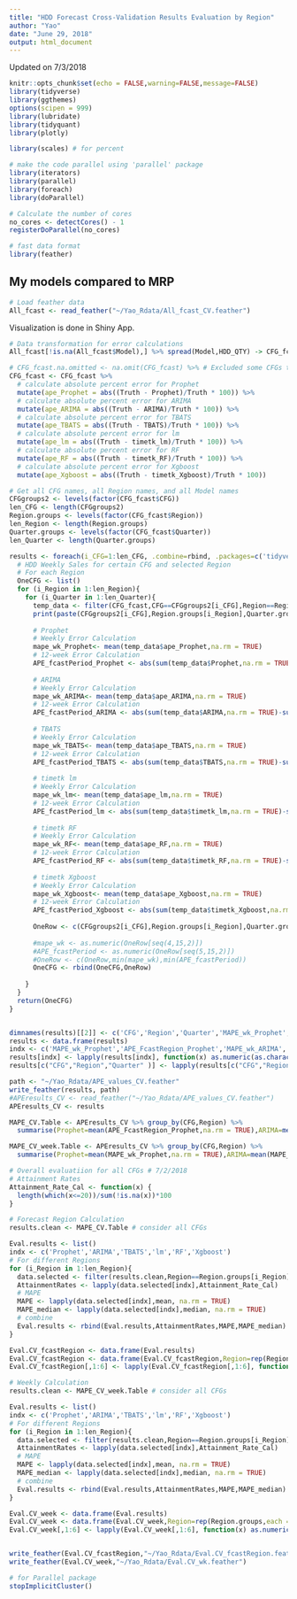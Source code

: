 ```yaml
---
title: "HDD Forecast Cross-Validation Results Evaluation by Region"
author: "Yao"
date: "June 29, 2018"
output: html_document
---
```


Updated on 7/3/2018
```r
knitr::opts_chunk$set(echo = FALSE,warning=FALSE,message=FALSE)
library(tidyverse)
library(ggthemes)
options(scipen = 999)
library(lubridate)
library(tidyquant)
library(plotly)

library(scales) # for percent

# make the code parallel using 'parallel' package
library(iterators)
library(parallel)
library(foreach)
library(doParallel)

# Calculate the number of cores
no_cores <- detectCores() - 1
registerDoParallel(no_cores)

# fast data format
library(feather)
```

## My models compared to MRP

```r
# Load feather data
All_fcast <- read_feather("~/Yao_Rdata/All_fcast_CV.feather")
```

Visualization is done in Shiny App.

```r
# Data transformation for error calculations
All_fcast[!is.na(All_fcast$Model),] %>% spread(Model,HDD_QTY) -> CFG_fcast

# CFG_fcast.na.omitted <- na.omit(CFG_fcast) %>% # Excluded some CFGs that do not have all model results. I do not want this.
CFG_fcast <- CFG_fcast %>%
  # calculate absolute percent error for Prophet
  mutate(ape_Prophet = abs((Truth - Prophet)/Truth * 100)) %>%
  # calculate absolute percent error for ARIMA
  mutate(ape_ARIMA = abs((Truth - ARIMA)/Truth * 100)) %>%
  # calculate absolute percent error for TBATS
  mutate(ape_TBATS = abs((Truth - TBATS)/Truth * 100)) %>%
  # calculate absolute percent error for lm
  mutate(ape_lm = abs((Truth - timetk_lm)/Truth * 100)) %>%
  # calculate absolute percent error for RF
  mutate(ape_RF = abs((Truth - timetk_RF)/Truth * 100)) %>%
  # calculate absolute percent error for Xgboost
  mutate(ape_Xgboost = abs((Truth - timetk_Xgboost)/Truth * 100))

# Get all CFG names, all Region names, and all Model names
CFGgroups2 <- levels(factor(CFG_fcast$CFG))
len_CFG <- length(CFGgroups2)
Region.groups <- levels(factor(CFG_fcast$Region))
len_Region <- length(Region.groups)
Quarter.groups <- levels(factor(CFG_fcast$Quarter))
len_Quarter <- length(Quarter.groups)

results <- foreach(i_CFG=1:len_CFG, .combine=rbind, .packages=c('tidyverse')) %dopar% {
  # HDD Weekly Sales for certain CFG and selected Region
  # For each Region
  OneCFG <- list()
  for (i_Region in 1:len_Region){
    for (i_Quarter in 1:len_Quarter){
      temp_data <- filter(CFG_fcast,CFG==CFGgroups2[i_CFG],Region==Region.groups[i_Region],Quarter==Quarter.groups[i_Quarter])
      print(paste(CFGgroups2[i_CFG],Region.groups[i_Region],Quarter.groups[i_Quarter],'PASSED!'))
      
      # Prophet
      # Weekly Error Calculation
      mape_wk_Prophet<- mean(temp_data$ape_Prophet,na.rm = TRUE)
      # 12-week Error Calculation
      APE_fcastPeriod_Prophet <- abs(sum(temp_data$Prophet,na.rm = TRUE)-sum(temp_data$Truth,na.rm = TRUE))/sum(temp_data$Truth,na.rm = TRUE) * 100
      
      # ARIMA
      # Weekly Error Calculation
      mape_wk_ARIMA<- mean(temp_data$ape_ARIMA,na.rm = TRUE)
      # 12-week Error Calculation
      APE_fcastPeriod_ARIMA <- abs(sum(temp_data$ARIMA,na.rm = TRUE)-sum(temp_data$Truth,na.rm = TRUE))/sum(temp_data$Truth,na.rm = TRUE) * 100
      
      # TBATS
      # Weekly Error Calculation
      mape_wk_TBATS<- mean(temp_data$ape_TBATS,na.rm = TRUE)
      # 12-week Error Calculation
      APE_fcastPeriod_TBATS <- abs(sum(temp_data$TBATS,na.rm = TRUE)-sum(temp_data$Truth,na.rm = TRUE))/sum(temp_data$Truth,na.rm = TRUE) * 100
      
      # timetk lm
      # Weekly Error Calculation
      mape_wk_lm<- mean(temp_data$ape_lm,na.rm = TRUE)
      # 12-week Error Calculation
      APE_fcastPeriod_lm <- abs(sum(temp_data$timetk_lm,na.rm = TRUE)-sum(temp_data$Truth,na.rm = TRUE))/sum(temp_data$Truth,na.rm = TRUE) * 100
      
      # timetk RF
      # Weekly Error Calculation
      mape_wk_RF<- mean(temp_data$ape_RF,na.rm = TRUE)
      # 12-week Error Calculation
      APE_fcastPeriod_RF <- abs(sum(temp_data$timetk_RF,na.rm = TRUE)-sum(temp_data$Truth,na.rm = TRUE))/sum(temp_data$Truth,na.rm = TRUE) * 100
      
      # timetk Xgboost
      # Weekly Error Calculation
      mape_wk_Xgboost<- mean(temp_data$ape_Xgboost,na.rm = TRUE)
      # 12-week Error Calculation
      APE_fcastPeriod_Xgboost <- abs(sum(temp_data$timetk_Xgboost,na.rm = TRUE)-sum(temp_data$Truth,na.rm = TRUE))/sum(temp_data$Truth,na.rm = TRUE) * 100
      
      OneRow <- c(CFGgroups2[i_CFG],Region.groups[i_Region],Quarter.groups[i_Quarter],mape_wk_Prophet,APE_fcastPeriod_Prophet,mape_wk_ARIMA,APE_fcastPeriod_ARIMA,mape_wk_TBATS,APE_fcastPeriod_TBATS,mape_wk_lm,APE_fcastPeriod_lm,mape_wk_RF,APE_fcastPeriod_RF,mape_wk_Xgboost,APE_fcastPeriod_Xgboost)
      
      #mape_wk <- as.numeric(OneRow[seq(4,15,2)])
      #APE_fcastPeriod <- as.numeric(OneRow[seq(5,15,2)])
      #OneRow <- c(OneRow,min(mape_wk),min(APE_fcastPeriod))
      OneCFG <- rbind(OneCFG,OneRow)
      
    }
  }
  return(OneCFG)
}


dimnames(results)[[2]] <- c('CFG','Region','Quarter','MAPE_wk_Prophet','APE_FcastRegion_Prophet','MAPE_wk_ARIMA','APE_FcastRegion_ARIMA','MAPE_wk_TBATS','APE_FcastRegion_TBATS','MAPE_wk_lm','APE_FcastRegion_lm','MAPE_wk_RF','APE_FcastRegion_RF','MAPE_wk_Xgboost','APE_FcastRegion_Xgboost')
results <- data.frame(results)
indx <- c('MAPE_wk_Prophet','APE_FcastRegion_Prophet','MAPE_wk_ARIMA','APE_FcastRegion_ARIMA','MAPE_wk_TBATS','APE_FcastRegion_TBATS','MAPE_wk_lm','APE_FcastRegion_lm','MAPE_wk_RF','APE_FcastRegion_RF','MAPE_wk_Xgboost','APE_FcastRegion_Xgboost')
results[indx] <- lapply(results[indx], function(x) as.numeric(as.character(x)))
results[c("CFG","Region","Quarter" )] <- lapply(results[c("CFG","Region","Quarter" )], function(x) as.character(x))

path <- "~/Yao_Rdata/APE_values_CV.feather"
write_feather(results, path)
#APEresults_CV <- read_feather("~/Yao_Rdata/APE_values_CV.feather")
APEresults_CV <- results

MAPE_CV.Table <- APEresults_CV %>% group_by(CFG,Region) %>% 
  summarise(Prophet=mean(APE_FcastRegion_Prophet,na.rm = TRUE),ARIMA=mean(APE_FcastRegion_ARIMA,na.rm = TRUE),TBATS=mean(APE_FcastRegion_TBATS,na.rm = TRUE),lm=mean(APE_FcastRegion_lm,na.rm = TRUE),RF=mean(APE_FcastRegion_RF,na.rm = TRUE),Xgboost=mean(APE_FcastRegion_Xgboost,na.rm = TRUE))

MAPE_CV_week.Table <- APEresults_CV %>% group_by(CFG,Region) %>% 
  summarise(Prophet=mean(MAPE_wk_Prophet,na.rm = TRUE),ARIMA=mean(MAPE_wk_ARIMA,na.rm = TRUE),TBATS=mean(MAPE_wk_TBATS,na.rm = TRUE),lm=mean(MAPE_wk_lm,na.rm = TRUE),RF=mean(MAPE_wk_RF,na.rm = TRUE),Xgboost=mean(MAPE_wk_Xgboost,na.rm = TRUE))

# Overall evaluatiion for all CFGs # 7/2/2018
# Attainment Rates
Attainment_Rate_Cal <- function(x) {
  length(which(x<=20))/sum(!is.na(x))*100
}

# Forecast Region Calculation
results.clean <- MAPE_CV.Table # consider all CFGs

Eval.results <- list()
indx <- c('Prophet','ARIMA','TBATS','lm','RF','Xgboost')
# For different Regions
for (i_Region in 1:len_Region){
  data.selected <- filter(results.clean,Region==Region.groups[i_Region])
  AttainmentRates <- lapply(data.selected[indx],Attainment_Rate_Cal)
  # MAPE
  MAPE <- lapply(data.selected[indx],mean, na.rm = TRUE)
  MAPE_median <- lapply(data.selected[indx],median, na.rm = TRUE)
  # combine
  Eval.results <- rbind(Eval.results,AttainmentRates,MAPE,MAPE_median)
}

Eval.CV_fcastRegion <- data.frame(Eval.results)
Eval.CV_fcastRegion <- data.frame(Eval.CV_fcastRegion,Region=rep(Region.groups,each = 3),Results=c('Attainment_Rates','MAPE','MAPE_median'))
Eval.CV_fcastRegion[,1:6] <- lapply(Eval.CV_fcastRegion[,1:6], function(x) as.numeric(as.character(x)))

# Weekly Calculation
results.clean <- MAPE_CV_week.Table # consider all CFGs

Eval.results <- list()
indx <- c('Prophet','ARIMA','TBATS','lm','RF','Xgboost')
# For different Regions
for (i_Region in 1:len_Region){
  data.selected <- filter(results.clean,Region==Region.groups[i_Region])
  AttainmentRates <- lapply(data.selected[indx],Attainment_Rate_Cal)
  # MAPE
  MAPE <- lapply(data.selected[indx],mean, na.rm = TRUE)
  MAPE_median <- lapply(data.selected[indx],median, na.rm = TRUE)
  # combine
  Eval.results <- rbind(Eval.results,AttainmentRates,MAPE,MAPE_median)
}

Eval.CV_week <- data.frame(Eval.results)
Eval.CV_week <- data.frame(Eval.CV_week,Region=rep(Region.groups,each = 3),Results=c('Attainment_Rates','MAPE','MAPE_median'))
Eval.CV_week[,1:6] <- lapply(Eval.CV_week[,1:6], function(x) as.numeric(as.character(x)))


write_feather(Eval.CV_fcastRegion,"~/Yao_Rdata/Eval.CV_fcastRegion.feather")
write_feather(Eval.CV_week,"~/Yao_Rdata/Eval.CV_wk.feather")
```

```r
# for Parallel package
stopImplicitCluster()
```

